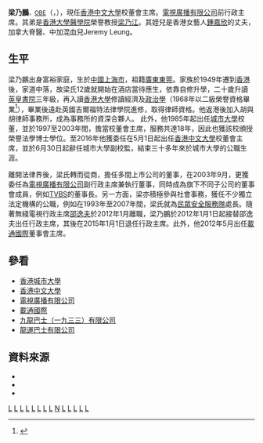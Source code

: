 {{Infobox_officeholder
| name = 梁乃鵬<br /><small>Norman Leung</small>
| image name =
| width = 2
| Sex =男
| now =
| office = <!-- 注释出：[[File:Chinese_University_of_Hong_Kong.svg|20px]] --> [[香港中文大學|香港中文大學]]校董會主席
| period = 2016年－2022年
| successor         = [[查逸超|查逸超]]
| office2 = <!-- 注释出：[[檔案:TVB_logo.png|50px]] --> [[電視廣播有限公司|電視廣播有限公司]]行政主席
| period2 = 2012年－2014年
| successor2        = [[陳國強_(商人)|陳國強]]
| different name =
| Native place = 中國[[廣東|廣東]][[東莞|東莞]]
| date of birth = 1940年8月29日（81歲）
| place of birth = {{ROC}}[[上海市|上海市]]
| date of death =
| place of death =
| party = 
| spouse =
| relatives = 妻子：梁文端<br>弟：梁乃江<br>姪：Jeremy Leung<br>姪媳：[[鍾嘉欣|鍾嘉欣]]
| educate =
*[[英皇書院|英皇書院]] </span>
*[[香港大學|香港大學]]文學學士（經濟及政治學）</span>
*[[英國|英國]][[吉爾福特|吉爾福特]][[法律學院|法律學院]]法學學士</span>
| past =
公司董事：
*[[載通國際|載通國際]]董事會副主席（2000年－2012年）</span>
*[[載通國際|載通國際]]控股有限公司董事會主席（2012年－）</span>
*[[九龍巴士|九龍汽車(1933)有限公司]]董事長（2012年－）</span>
*[[永隆銀行|永隆銀行]]有限公司獨立非執行董事（2002年－）</span>
*[[電視廣播有限公司|電視廣播有限公司]]副行政主席（2003年－2011年）</span>
*[[電視廣播有限公司|電視廣播有限公司]]行政主席（2012年－2014年）</span>
*[[聯意製作股份有限公司|聯意製作股份有限公司]]前董事長（2012年）</span>
*[[新鴻基地產|新鴻基地產]]獨立非執行董事（2012年－）</span>
公職：
*[[民眾安全服務隊|民眾安全服務隊]]處長（93-07）</span>
*[[廣播事務管理局|廣播事務管理局]]主席（1997年－2002年）</span>
*[[香港|香港]][[選舉管理委員會|選舉管理委員會]]委員（2002年－2005年）</span>
*[[香港房屋委員會|香港房屋委員會]]委員（已經卸任）</span>
*[[香港城市大學|香港城市大學]]校董（85-03）</span>
**校董會主席（97-03）</span>
**副校監（05-16）</span>
*[[香港中文大學|香港中文大學]]校董（16-）</span>
**校董會主席（16-22）</span>
}}

'''梁乃鵬'''{{GBSHK}}<span style="font-size:smaller;">，[[OBE|OBE]]</span>{{JP}}（{{lang-en|Norman Leung}}，{{bd|1940年}}），現任[[香港中文大學|香港中文大學]]校董會主席。[[電視廣播有限公司|電視廣播有限公司]]前行政主席。其弟是[[香港大學醫學院|香港大學醫學院]]榮譽教授[[梁乃江|梁乃江]]。其姪兒是香港女藝人[[鍾嘉欣|鍾嘉欣]]的丈夫，加拿大脊醫、中加混血兒Jeremy Leung。

==生平==
梁乃鵬出身富裕家庭，生於[[中國|中國]][[上海市|上海市]]，祖籍[[廣東|廣東]][[東莞|東莞]]。家族於1949年遷到[[香港|香港]]後，家道中落，故梁氏12歲就開始在酒店當待應生，依靠自修升學，二十歲升讀[[英皇書院|英皇書院]]三年級，再入讀[[香港大學|香港大學]]修讀經濟及[[政治学|政治學]]（1968年以二級榮譽資格畢業<ref>{{cite news |title=香港大學七十及七十一屆 獲授學位者題名 |url=https://mmis.hkpl.gov.hk/coverpage/-/coverpage/view?_coverpage_WAR_mmisportalportlet_hsf=%E7%95%A2%E6%A5%AD%E5%85%B8%E7%A6%AE&p_r_p_-1078056564_c=QF757YsWv59f%2BqmPwqsIkIOYbubp7bMo&_coverpage_WAR_mmisportalportlet_o=110&_coverpage_WAR_mmisportalportlet_actual_q=%28%20verbatim_dc.collection%3A%28%22Old%5C%20HK%5C%20Newspapers%22%29%20%29%20AND+%28%20%28%20allTermsMandatory%3A%28true%29%20OR+all_dc.title%3A%28%E7%95%A2%E6%A5%AD%E5%85%B8%E7%A6%AE%29%20OR+all_dc.creator%3A%28%E7%95%A2%E6%A5%AD%E5%85%B8%E7%A6%AE%29%20OR+all_dc.contributor%3A%28%E7%95%A2%E6%A5%AD%E5%85%B8%E7%A6%AE%29%20OR+all_dc.subject%3A%28%E7%95%A2%E6%A5%AD%E5%85%B8%E7%A6%AE%29%20OR+fulltext%3A%28%E7%95%A2%E6%A5%AD%E5%85%B8%E7%A6%AE%29%20OR+all_dc.description%3A%28%E7%95%A2%E6%A5%AD%E5%85%B8%E7%A6%AE%29%20%29%20%29&_coverpage_WAR_mmisportalportlet_sort_field=dc.publicationdate_bsort&_coverpage_WAR_mmisportalportlet_sort_order=desc&_coverpage_WAR_mmisportalportlet_filter=dc.publicationdate_dt%3A%5B1960-01-01T00%3A00%3A00Z+TO+1969-12-31T15%3A59%3A59Z%5D |page=14 |language= |publisher=華僑日報 | date=1968-11-14 |accessdate=2022-03-30 |quote= }}</ref>），畢業後遠赴英國吉爾福特法律學院進修，取得律師資格。他返港後加入胡與胡律師事務所，成為事務所的資深合夥人。 此外，他1985年起出任[[香港城市大學|城市大學]]校董，並於1997至2003年間，擔當校董會主席，服務共達18年，因此也獲該校頒授榮譽法學博士學位。至2016年他獲委任在5月1日起出任[[香港中文大學|香港中文大學]]校董會主席，並於6月30日起辭任城市大學副校監，結束三十多年來於城市大學的公職生涯。

離開法律界後，梁氏轉而從商，擔任多間上市公司的董事，在2003年9月，更獲委任為[[電視廣播有限公司|電視廣播有限公司]]副行政主席兼執行董事，同時成為旗下不同子公司的董事會成員，例如[[TVBS|TVBS]]的董事長。另一方面，梁亦積極參與社會事務，獲任不少獨立法定機構的公職，例如在1993年至2007年間，梁氏就為[[民眾安全服務隊|民眾安全服務隊]]處長。隨著無綫電視行政主席[[邵逸夫|邵逸夫]]於2012年1月離職，梁乃鵬於2012年1月1日起接替邵逸夫出任行政主席，其後在2015年1月1日退任行政主席。此外，他2012年5月出任[[載通國際|載通國際]]董事會主席。

==參看==
*[[香港城市大學|香港城市大學]]
*[[香港中文大學|香港中文大學]]
*[[電視廣播有限公司|電視廣播有限公司]]
*[[載通國際|載通國際]]
* [[九龍巴士|九龍巴士（一九三三）有限公司]]
* [[龍運巴士|龍運巴士有限公司]]

==資料來源==
*{{cite web | language=中文 | title=行政主席 - 電視廣播有限公司 (TVB) | url=http://corporate.tvb.com/article/bacaae81f7f880f488bd93ba933f86bc.html | accessdate=2014-10-10 | archive-url=https://web.archive.org/web/20141018045315/http://corporate.tvb.com/article/bacaae81f7f880f488bd93ba933f86bc.html | archive-date=2014-10-18 | dead-url=yes }}
*{{cite web | language=中文 | publisher= | title=贊詞—榮譽法學博士梁乃鵬先生 | url=http://www.cityu.edu.hk/cityu/about/honorary/doc/Leung_citation_chn.pdf | author=高彥鳴 | date=2004 | accessdate=8/3/2008 | archive-url=https://web.archive.org/web/20070119220154/http://www.cityu.edu.hk/cityu/about/honorary/doc/Leung_citation_chn.pdf | archive-date=2007-01-19 | dead-url=yes }}
*{{cite news| language =中文| author =星島環球網| url =http://www.singtaonet.com:82/global/taiwan/t20051028_30842.html| title =TVBS梁乃鵬：出身寒微 靠苦讀出頭天| work =星島環球網| publisher =星島新聞集團有限公司| date =28/10/05| accessdate =8/3/2008| deadurl =yes| archiveurl =https://web.archive.org/web/20090408044850/http://www.singtaonet.com:82/global/taiwan/t20051028_30842.html| archivedate =2009-04-08}}

[[Category:獲頒授香港金紫荊星章者|L]]
[[Category:香港大學校友|L]]
[[Category:英皇書院校友|L]]
[[Category:長洲官立中學校友|L]]
[[Category:香港商人|L]]
[[Category:香港東莞人|L]]
[[Category:東莞人|L]]
[[Category:上海人|L]]
[[Category:梁姓|N]]
[[Category:OBE勳銜|L]]
[[Category:前無綫電視行政人員|L]]
[[Category:香港法律界人士|L]]
[[Category:載通國際|L]]
[[Category:香港城市大學榮譽博士|L]]